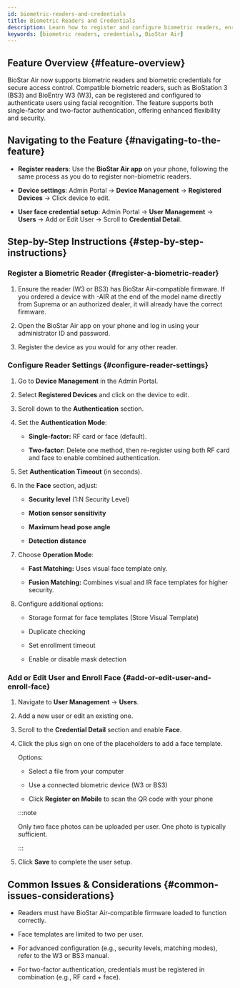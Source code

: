 ```yaml
---
id: biometric-readers-and-credentials
title: Biometric Readers and Credentials
description: Learn how to register and configure biometric readers, enroll facial recognition credentials, and set up single or two-factor authentication for BioStation 3 and BioEntry W3 devices in BioStar Air.
keywords: [biometric readers, credentials, BioStar Air]
---
```


## Feature Overview {#feature-overview}

BioStar Air now supports biometric readers and biometric credentials for secure access control. Compatible biometric readers, such as BioStation 3 (BS3) and BioEntry W3 (W3), can be registered and configured to authenticate users using facial recognition. The feature supports both single-factor and two-factor authentication, offering enhanced flexibility and security.


## Navigating to the Feature {#navigating-to-the-feature}

* **Register readers**: Use the **BioStar Air app** on your phone, following the same process as you do to register non-biometric readers.

* **Device settings**: Admin Portal → **Device Management** → **Registered Devices** → Click device to edit.

* **User face credential setup**: Admin Portal → **User Management** → **Users** → Add or Edit User → Scroll to **Credential Detail**.


## Step-by-Step Instructions {#step-by-step-instructions}

<Steps>
<Step>

### Register a Biometric Reader {#register-a-biometric-reader}

1. Ensure the reader (W3 or BS3) has BioStar Air-compatible firmware. If you ordered a device with -AIR at the end of the model name directly from Suprema or an authorized dealer, it will already have the correct firmware.

1. Open the BioStar Air app on your phone and log in using your administrator ID and password.

1. Register the device as you would for any other reader.

</Step>
<Step>

### Configure Reader Settings {#configure-reader-settings}

1. Go to **Device Management** in the Admin Portal.

1. Select **Registered Devices** and click on the device to edit.

1. Scroll down to the **Authentication** section.

1. Set the **Authentication Mode**:

    * **Single-factor:** RF card or face (default).

    * **Two-factor:** Delete one method, then re-register using both RF card and face to enable combined authentication.

1. Set **Authentication Timeout** (in seconds).

1. In the **Face** section, adjust:

    * **Security level** (1:N Security Level)

    * **Motion sensor sensitivity**

    * **Maximum head pose angle**

    * **Detection distance**

1. Choose **Operation Mode**:

    * **Fast Matching:** Uses visual face template only.

    * **Fusion Matching:** Combines visual and IR face templates for higher security.

1. Configure additional options:

    * Storage format for face templates (Store Visual Template)

    * Duplicate checking

    * Set enrollment timeout

    * Enable or disable mask detection

</Step>
<Step>

### Add or Edit User and Enroll Face {#add-or-edit-user-and-enroll-face}

1. Navigate to **User Management** → **Users**.

1. Add a new user or edit an existing one.

1. Scroll to the **Credential Detail** section and enable **Face**.

1. Click the plus sign on one of the placeholders to add a face template.

    Options:

    * Select a file from your computer

    * Use a connected biometric device (W3 or BS3)

    * Click **Register on Mobile** to scan the QR code with your phone

    :::note

    Only two face photos can be uploaded per user. One photo is typically sufficient.

    :::

1. Click **Save** to complete the user setup.

</Step>

</Steps>


## Common Issues & Considerations {#common-issues-considerations}

* Readers must have BioStar Air-compatible firmware loaded to function correctly.

* Face templates are limited to two per user.

* For advanced configuration (e.g., security levels, matching modes), refer to the W3 or BS3 manual.

* For two-factor authentication, credentials must be registered in combination (e.g., RF card + face).
